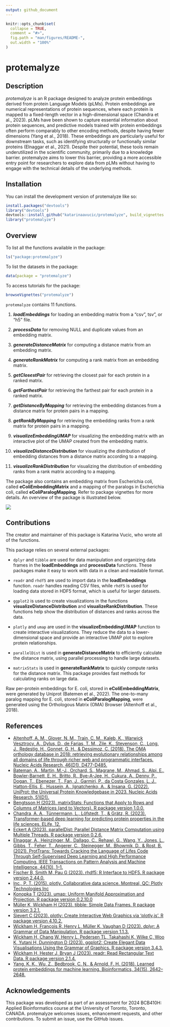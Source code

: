 ```yaml
---
output: github_document
---
```


<!-- README.md is generated from README.Rmd. Please edit that file -->

```r
knitr::opts_chunk$set(
  collapse = TRUE,
  comment = "#>",
  fig.path = "man/figures/README-",
  out.width = "100%"
)
```

# protemalyze

<!-- badges: start -->
<!-- badges: end -->


## Description

*protemalyze* is an R package designed to analyze protein embeddings derived from protein Language Models (pLMs). Protein embeddings are numerical representations of protein sequences, where each protein is mapped to a fixed-length vector in a high-dimensional space (Chandra et al., 2023). pLMs have been shown to capture essential information about protein sequences, and predictive models trained with protein embeddings often perform comparably to other encoding methods, despite having fewer dimensions (Yang et al., 2018). These embeddings are particularly useful for downstream tasks, such as identifying structurally or functionally similar proteins (Elnaggar et al., 2021). Despite their potential, these tools remain underutilized in the scientific community, primarily due to a knowledge barrier. protemalyze aims to lower this barrier, providing a more accessible entry point for researchers to explore data from pLMs without having to engage with the technical details of the underlying methods.


## Installation

You can install the development version of protemalyze like so:

``` r
install.packages("devtools")
library("devtools")
devtools::install_github("katarinaavucic/protemalyze", build_vignettes = TRUE)
library("protemalyze")
```


## Overview

To list all the functions available in the package:
``` r
ls("package:protemalyze")
```

To list the datasets in the package:
```r
data(package = "protemalyze") 
```

To access tutorials for the package:
```r
browseVignettes("protemalyze")
```

`protemalyze` contains 11 functions.

1.  ***loadEmbeddings*** for loading an embedding matrix from a "csv", tsv", or "h5" file.

2.  ***processData*** for removing NULL and duplicate values from an embedding matrix.

3.  ***generateDistanceMatrix*** for computing a distance matrix from an embedding matrix.

4.  ***generateRankMatrix*** for computing a rank matrix from an embedding matrix.

5. ***getClosestPair*** for retrieving the closest pair for each protein in a ranked matrix.

6. ***getFarthestPair*** for retrieving the farthest pair for each protein in a ranked matrix.

7. ***getDistanceByMapping*** for retrieving the embedding distances from a distance matrix for protein pairs in a mapping. 

8. ***getRankByMapping*** for retrieving the embedding ranks from a rank matrix for protein pairs in a mapping. 

9. ***visualizeEmbeddingUMAP*** for visualizing the embedding matrix with an interactive plot of the UMAP created from the embedding matrix.

10. ***visualizeDistanceDistribution*** for visualizing the distribution of embedding distances from a distance matrix according to a mapping.

11. ***visualizeRankDistribution*** for visualizing the distribution of embedding ranks from a rank matrix according to a mapping.

The package also contains an embedding matrix from Escherichia coli, called **eColiEmbeddingMatrix** and a mapping of the paralogs in Escherichia coli, called **eColiParalogMapping**. Refer to package vignettes for more details. An overview of the package is illustrated below. 

![](./inst/extdata/protemalyzeOverview.jpg)

## Contributions

The creator and maintainer of this package is Katarina Vucic, who wrote all of the functions. 

This package relies on several external packages:

- `dplyr` and `tibble` are used for data manipulation and organizing data frames in the **loadEmbeddings** and **processData** functions. These packages make it easy to work with data in a clean and readable format.

- `readr` and `rhdf5` are used to import data in the **loadEmbeddings** function. `readr` handles reading CSV files, while `rhdf5` is used for loading data stored in HDF5 format, which is useful for larger datasets.

- `ggplot2` is used to create visualizations in the functions **visualizeDistanceDistribution** and **visualizeRankDistribution**. These functions help show the distribution of distances and ranks across the data.

- `plotly` and `umap` are used in the **visualizeEmbeddingUMAP** function to create interactive visualizations. They reduce the data to a lower-dimensional space and provide an interactive UMAP plot to explore protein relationships.

- `parallelDist` is used in **generateDistanceMatrix** to efficiently calculate the distance matrix, using parallel processing to handle large datasets.

- `matrixStats` is used in **generateRankMatrix** to quickly compute ranks for the distance matrix. This package provides fast methods for calculating ranks on large data.

Raw per-protein embeddings for E. coli, stored in **eColiEmbeddingMatrix**, were generated by Uniprot (Batemen et al., 2022). The one-to-many paralog mapping for E. coli, stored in **eColiParalogMapping**, were generated using the Orthologous Matrix (OMA) Browser (Altenhoff et al., 2018).

## References

- [Altenhoff, A. M., Glover, N. M., Train, C. M., Kaleb, K., Warwick Vesztrocy, A., Dylus, D., de Farias, T. M., Zile, K., Stevenson, C., Long, J., Redestig, H., Gonnet, G. H., & Dessimoz, C. (2018). The OMA orthology database in 2018: retrieving evolutionary relationships among all domains of life through richer web and programmatic interfaces. Nucleic Acids Research, 46(D1), D477-D485.](https://pubmed.ncbi.nlm.nih.gov/29106550/)
- [Bateman, A., Martin, M.-J., Orchard, S., Magrane, M., Ahmad, S., Alpi, E., Bowler-Barnett, E. H., Britto, R., Bye-A-Jee, H., Cukura, A., Denny, P., Dogan, T., Ebenezer, T., Fan, J., Garmiri, P., da Costa Gonzales, L. J., Hatton-Ellis, E., Hussein, A., Ignatchenko, A., & Insana, G. (2022). UniProt: the Universal Protein Knowledgebase in 2023. Nucleic Acids Research, 51(D1).](https://doi.org/10.1093/nar/gkac1052)
- [Bengtsson H (2023). matrixStats: Functions that Apply to Rows and Columns of Matrices (and to Vectors). R package version 1.0.0.](https://CRAN.R-project.org/package=matrixStats)
- [Chandra, A. A., Tünnermann, L., Löfstedt, T., & Grätz, R. (2023). Transformer-based deep learning for predicting protein properties in the life sciences. ELife, 12.](https://doi.org/10.7554/elife.82819)
- [Eckert A (2023). parallelDist: Parallel Distance Matrix Computation using Multiple Threads. R package version 0.2.6.](https://CRAN.R-project.org/package=parallelDist)
- [Elnaggar, A., Heinzinger, M., Dallago, C., Rehawi, G., Wang, Y., Jones, L., Gibbs, T., Feher, T., Angerer, C., Steinegger, M., Bhowmik, D., & Rost, B. (2021). ProtTrans: Towards Cracking the Language of Lifes Code Through Self-Supervised Deep Learning and High Performance Computing. IEEE Transactions on Pattern Analysis and Machine Intelligence, 44(10), 1–1.](ttps://doi.org/10.1109/tpami.2021.3095381)
- [Fischer B, Smith M, Pau G (2023). rhdf5: R Interface to HDF5. R package version 2.44.0.](https://bioconductor.org/packages/release/bioc/html/rhdf5.html)
- [Inc., P. T. (2015). plotly. Collaborative data science. Montreal, QC: Plotly Technologies Inc](https://plot.ly)
- [Konopka T (2023). umap: Uniform Manifold Approximation and Projection. R package version 0.2.10.0](https://github.com/tkonopka/umap)
- [Müller K, Wickham H (2023). tibble: Simple Data Frames. R package version 3.2.1.](https://CRAN.R-project.org/package=tibble)
- [Sievert C (2023). plotly: Create Interactive Web Graphics via 'plotly.js'. R package version 4.10.2.](https://CRAN.R-project.org/package=plotly)
- [Wickham H, François R, Henry L, Müller K, Vaughan D (2023). dplyr: A Grammar of Data Manipulation. R package version 1.1.3.](https://CRAN.R-project.org/package=dplyr)
- [Wickham H, Chang W, Henry L, Pedersen TL, Takahashi K, Wilke C, Woo K, Yutani H, Dunnington D (2023). ggplot2: Create Elegant Data Visualisations Using the Grammar of Graphics. R package version 3.4.3.](https://CRAN.R-project.org/package=ggplot2)
- [Wickham H, Hester J, Bryan J (2023). readr: Read Rectangular Text Data. R package version 2.1.4.](https://CRAN.R-project.org/package=readr)
- [Yang, K. K., Wu, Z., Bedbrook, C. N., & Arnold, F. H. (2018). Learned protein embeddings for machine learning. Bioinformatics, 34(15), 2642–2648.](https://doi.org/10.1093/bioinformatics/bty178)


## Acknowledgements

This package was developed as part of an assessment for 2024 BCB410H: Applied Bioinformatics course at the University of Toronto, Toronto, CANADA. protemalyze welcomes issues, enhancement requests, and other contributions. To submit an issue, use the GitHub issues.
